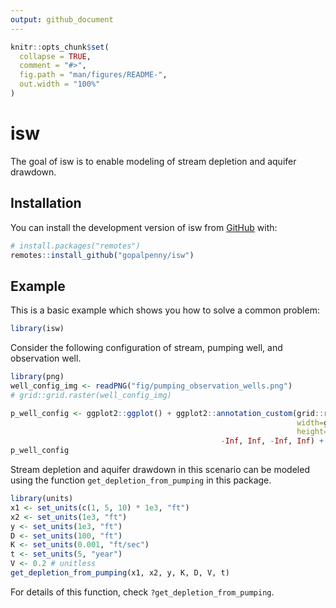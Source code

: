 ```yaml
---
output: github_document
---
```


<!-- README.md is generated from README.Rmd. Please edit that file -->

```r
knitr::opts_chunk$set(
  collapse = TRUE,
  comment = "#>",
  fig.path = "man/figures/README-",
  out.width = "100%"
)
```

# isw

<!-- badges: start -->
<!-- badges: end -->

The goal of isw is to enable modeling of stream depletion and aquifer drawdown.

## Installation

You can install the development version of isw from [GitHub](https://github.com/) with:

``` r
# install.packages("remotes")
remotes::install_github("gopalpenny/isw")
```

## Example

This is a basic example which shows you how to solve a common problem:

```r
library(isw)
```

Consider the following configuration of stream, pumping well, and observation well.

```r
library(png)
well_config_img <- readPNG("fig/pumping_observation_wells.png")
# grid::grid.raster(well_config_img)

p_well_config <- ggplot2::ggplot() + ggplot2::annotation_custom(grid::rasterGrob(well_config_img,
                                                                width=ggplot2::unit(1,"npc"),
                                                                height=ggplot2::unit(1,"npc")),
                                               -Inf, Inf, -Inf, Inf) + ggplot2::coord_equal()
p_well_config
```


Stream depletion and aquifer drawdown in this scenario can be modeled using the function
`get_depletion_from_pumping` in this package. 

```r
library(units)
x1 <- set_units(c(1, 5, 10) * 1e3, "ft")
x2 <- set_units(1e3, "ft")
y <- set_units(1e3, "ft")
D <- set_units(100, "ft")
K <- set_units(0.001, "ft/sec")
t <- set_units(5, "year")
V <- 0.2 # unitless
get_depletion_from_pumping(x1, x2, y, K, D, V, t)
```

For details of this function, check `?get_depletion_from_pumping`.

